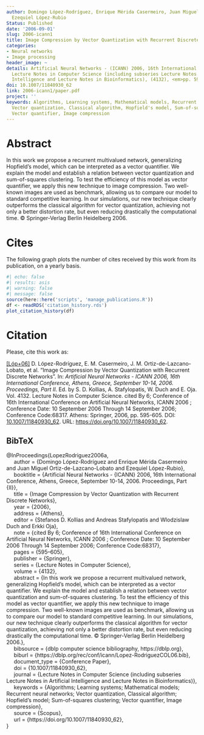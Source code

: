 ```yaml
---
author: Domingo López-Rodríguez, Enrique Mérida Casermeiro, Juan Miguel Ortiz-de-Lazcano-Lobato,
  Ezequiel López-Rubio
Status: Published
date: '2006-09-01'
slug: 2006-icann1
title: Image Compression by Vector Quantization with Recurrent Discrete Networks
categories:
- Neural networks
- Image processing
header_image: ~
details: Artificial Neural Networks - (ICANN) 2006, 16th International Conference,
  Lecture Notes in Computer Science (including subseries Lecture Notes in Artificial
  Intelligence and Lecture Notes in Bioinformatics), (4132), <em>pp. 595&ndash;605</em>
doi: 10.1007/11840930_62
link: 2006-icann1/paper.pdf
project: ''
keywords: Algorithms, Learning systems, Mathematical models, Recurrent neural networks,
  Vector quantization, Classical algorithm, Hopfield's model, Sum-of-squares clustering,
  Vector quantifier, Image compression
---
```



# Abstract


In this work we propose a recurrent multivalued network, generalizing Hopfield's model, which can be interpreted as a vector quantifier. We explain the model and establish a relation between vector quantization and sum-of-squares clustering. To test the efficiency of this model as vector quantifier, we apply this new technique to image compression. Two well-known images are used as benchmark, allowing us to compare our model to standard competitive learning. In our simulations, our new technique clearly outperforms the classical algorithm for vector quantization, achieving not only a better distortion rate, but even reducing drastically the computational time. © Springer-Verlag Berlin Heidelberg 2006.





# Cites

The following graph plots the number of cites received by this work from its publication, on a yearly basis.

```r
#| echo: false
#| results: asis
#| warning: false
#| message: false
source(here::here('scripts', 'manage_publications.R'))
df <- readRDS('citation_history.rds')
plot_citation_history(df)
```


# Citation
Please, cite this work as:


<a name=bib-LopezRodriguez2006a></a>[[Lóp+06]](#cite-LopezRodriguez2006a) D. López-Rodríguez, E. M. Casermeiro, J. M. Ortiz-de-Lazcano-Lobato, et al. “Image Compression by Vector Quantization with Recurrent Discrete Networks”. In: _Artificial Neural Networks - ICANN 2006, 16th International Conference, Athens, Greece, September 10-14, 2006. Proceedings, Part II_. Ed. by S. D. Kollias, A. Stafylopatis, W. Duch and E. Oja. Vol. 4132. Lecture Notes in Computer Science. cited By 6; Conference of 16th International Conference on Artificial Neural Networks, ICANN 2006 ; Conference Date: 10 September 2006 Through 14 September 2006; Conference Code:68317. Athens: Springer, 2006, pp. 595-605. DOI: [10.1007/11840930_62](https://doi.org/10.1007%2F11840930_62). URL: [https://doi.org/10.1007/11840930_62](https://doi.org/10.1007/11840930_62).

::: {.callout-note appearance="minimal" collapse=true}

## BibTeX

@InProceedings{LopezRodriguez2006a,<br>&nbsp;&nbsp;&nbsp;&nbsp;  author = {Domingo López-Rodríguez and Enrique Mérida Casermeiro and Juan Miguel Ortiz-de-Lazcano-Lobato and Ezequiel López-Rubio},<br>&nbsp;&nbsp;&nbsp;&nbsp;  booktitle = {Artificial Neural Networks - {ICANN} 2006, 16th International Conference, Athens, Greece, September 10-14, 2006. Proceedings, Part {II}},<br>&nbsp;&nbsp;&nbsp;&nbsp;  title = {Image Compression by Vector Quantization with Recurrent Discrete Networks},<br>&nbsp;&nbsp;&nbsp;&nbsp;  year = {2006},<br>&nbsp;&nbsp;&nbsp;&nbsp;  address = {Athens},<br>&nbsp;&nbsp;&nbsp;&nbsp;  editor = {Stefanos D. Kollias and Andreas Stafylopatis and Wlodzislaw Duch and Erkki Oja},<br>&nbsp;&nbsp;&nbsp;&nbsp;  note = {cited By 6; Conference of 16th International Conference on Artificial Neural Networks, ICANN 2006 ; Conference Date: 10 September 2006 Through 14 September 2006; Conference Code:68317},<br>&nbsp;&nbsp;&nbsp;&nbsp;  pages = {595--605},<br>&nbsp;&nbsp;&nbsp;&nbsp;  publisher = {Springer},<br>&nbsp;&nbsp;&nbsp;&nbsp;  series = {Lecture Notes in Computer Science},<br>&nbsp;&nbsp;&nbsp;&nbsp;  volume = {4132},<br>&nbsp;&nbsp;&nbsp;&nbsp;  abstract = {In this work we propose a recurrent multivalued network, generalizing Hopfield's model, which can be interpreted as a vector quantifier. We explain the model and establish a relation between vector quantization and sum-of-squares clustering. To test the efficiency of this model as vector quantifier, we apply this new technique to image compression. Two well-known images are used as benchmark, allowing us to compare our model to standard competitive learning. In our simulations, our new technique clearly outperforms the classical algorithm for vector quantization, achieving not only a better distortion rate, but even reducing drastically the computational time. © Springer-Verlag Berlin Heidelberg 2006.},<br>&nbsp;&nbsp;&nbsp;&nbsp;  bibsource = {dblp computer science bibliography, https://dblp.org},<br>&nbsp;&nbsp;&nbsp;&nbsp;  biburl = {https://dblp.org/rec/conf/icann/Lopez-RodriguezCOL06.bib},<br>&nbsp;&nbsp;&nbsp;&nbsp;  document_type = {Conference Paper},<br>&nbsp;&nbsp;&nbsp;&nbsp;  doi = {10.1007/11840930_62},<br>&nbsp;&nbsp;&nbsp;&nbsp;  journal = {Lecture Notes in Computer Science (including subseries Lecture Notes in Artificial Intelligence and Lecture Notes in Bioinformatics)},<br>&nbsp;&nbsp;&nbsp;&nbsp;  keywords = {Algorithms; Learning systems; Mathematical models; Recurrent neural networks; Vector quantization, Classical algorithm; Hopfield's model; Sum-of-squares clustering; Vector quantifier, Image compression},<br>&nbsp;&nbsp;&nbsp;&nbsp;  source = {Scopus},<br>&nbsp;&nbsp;&nbsp;&nbsp;  url = {https://doi.org/10.1007/11840930_62},<br>}

:::


